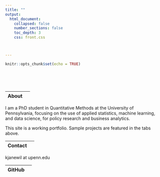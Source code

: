 ```yaml
---
title: ""
output: 
  html_document:
    collapsed: false
    number_sections: false
    toc_depth: 3
    css: front.css



---
```


```r
knitr::opts_chunk$set(echo = TRUE)
```

<style type="text/css">
.title {
  display: none;
}

#getting-started img {
  margin-right: 1px;
}

</style>

<div class="row" style="padding-top: 50px;">
<div class="col-sm-6">

|About |  |
|:--------|-------:|

I am a PhD student in Quantitative Methods at the University of Pennsylvania, focusing on the use of applied statistics, machine learning, and data science, for policy research and business analytics.

This site is a working portfolio. Sample projects are featured in the tabs above.

|Contact |  |
|:--------|-------:|

kjanewil at upenn.edu

|GitHub |  |
|:--------|-------:|

  <a href="https://github.com/katjanewilson" target = "_blank"><i class="fa fa-github" aria-hidden="true"></i></a>
